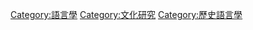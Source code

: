 {{catmore}}

[[Category:語言學|Category:語言學]]
[[Category:文化研究|Category:文化研究]]
[[Category:歷史語言學|Category:歷史語言學]]